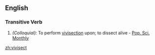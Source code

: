 ==English==

===Transitive Verb===
{{en-verb}}

# ''(Colloquial):'' To perform [[vivisection]] upon; to dissect alive - [[Pop. Sci. Monthly]]

[[zh:vivisect]]